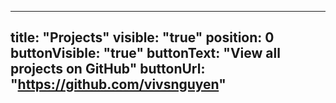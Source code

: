 ---
title: "Projects"
visible: "true"
position: 0
buttonVisible: "true"
buttonText: "View all projects on GitHub"
buttonUrl: "https://github.com/vivsnguyen"
----